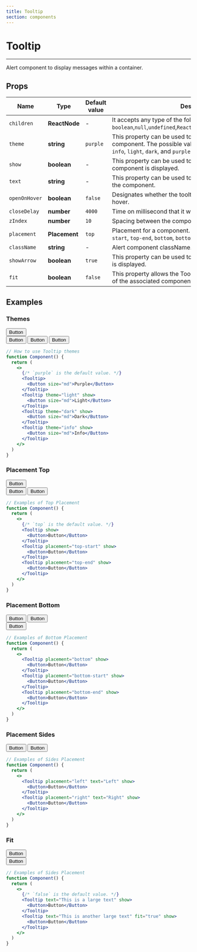 ```yaml
---
title: Tooltip
section: components
---
```



# Tooltip

---

Alert component to display messages within a container.

## Props

| Name          | Type          | Default value | Description                                                                                                                                        |
| ------------- | ------------- | ------------- | -------------------------------------------------------------------------------------------------------------------------------------------------- |
| `children`    | **ReactNode** | -             | It accepts any type of the followins `boolean`,`null`,`undefined`,`ReactFragment`,`ReactPortal`,`ReactChild`                                       |
| `theme`       | **string**    | `purple`      | This property can be used to set the theme of the component. The possible values for the theme property are `info`, `light`, `dark`, and `purple`. |
| `show`        | **boolean**   | -             | This property can be used to control whether or not the component is displayed.                                                                    |
| `text`        | **string**    | -             | This property can be used to set the text that is displayed by the component.                                                                      |
| `openOnHover` | **boolean**   | `false`       | Designates whether the tooltip should open on activator hover.                                                                                     |
| `closeDelay`  | **number**    | `4000`        | Time on millisecond that it will take to close the tooltip.                                                                                        |
| `zIndex`      | **number**    | `10`          | Spacing between the component and the floating tooltip.                                                                                            |
| `placement`   | **Placement** | `top`         | Placement for a component. Available options are `top`, `top-start`, `top-end`, `bottom`, `bottom-start`, `bottom-end`, `left`, `right`.           |
| `className`   | **string**    | -             | Alert component className.                                                                                                                         |
| `showArrow`   | **boolean**   | `true`        | This property can be used to control whether or not an arrow is displayed.                                                                         |
| `fit`         | **boolean**   | `false`       | This property allows the Tooltip to be adjusted to the length of the associated component.                                                         |

## Examples

### Themes

<Demo title="Themes for Tooltip" background={colors.bgGrey}>
  <Flexbox
    display="flex"
    justifyContent="space-evenly"
    flex-direction="column"
    alignItems="center"
    wrap="wrap"
  >
    <div style={{ display: 'flex', flexDirection: 'column', gap: '80px' }}>
      <div style={{ marginTop: '50px' }}>
        <Tooltip theme="light" text="Light Theme" show>
          <Button size="md">Button</Button>
        </Tooltip>
      </div>
      <Tooltip theme="dark" text="Dark Theme" show>
        <Button size="md">Button</Button>
      </Tooltip>
      <Tooltip theme="purple" text="Purple Theme" show>
        <Button size="md">Button</Button>
      </Tooltip>
      <Tooltip theme="info" text="Info Theme" show>
        <Button size="md">Button</Button>
      </Tooltip>
    </div>
  </Flexbox>
</Demo>

```jsx
// How to use Tooltip themes
function Component() {
  return (
    <>
      {/* `purple` is the default value. */}
      <Tooltip>
        <Button size="md">Purple</Button>
      </Tooltip>
      <Tooltip theme="light" show>
        <Button size="md">Light</Button>
      </Tooltip>
      <Tooltip theme="dark" show>
        <Button size="md">Dark</Button>
      </Tooltip>
      <Tooltip theme="info" show>
        <Button size="md">Info</Button>
      </Tooltip>
    </>
  )
}
```

### Placement Top

<Demo title="Types of top placement" background={colors.bgGrey}>
  <Flexbox
    display="flex"
    justifyContent="center"
    alignItems="center"
    wrap="wrap"
  >
    <Flexbox flex-direction="column">
      <div style={{ display: 'flex', flexDirection: 'column', gap: '70px' }}>
        <div style={{ marginTop: '50px' }}>
          <Tooltip placement="top" text="Top" show>
            <Button size="md">Button</Button>
          </Tooltip>
        </div>
        <Tooltip placement="top-start" text="Top-start" show>
          <Button size="md">Button</Button>
        </Tooltip>
        <Tooltip placement="top-end" text="Top-end" show>
          <Button size="md">Button</Button>
        </Tooltip>
      </div>
    </Flexbox>
  </Flexbox>
</Demo>

```jsx
// Examples of Top Placement
function Component() {
  return (
    <>
      {/* `top` is the default value. */}
      <Tooltip show>
        <Button>Button</Button>
      </Tooltip>
      <Tooltip placement="top-start" show>
        <Button>Button</Button>
      </Tooltip>
      <Tooltip placement="top-end" show>
        <Button>Button</Button>
      </Tooltip>
    </>
  )
}
```

### Placement Bottom

<Demo title="Types of bottom placement" background={colors.bgGrey}>
  <Flexbox
    display="flex"
    justifyContent="center"
    alignItems="center"
    wrap="wrap"
  >
    <Flexbox flex-direction="column">
      <div style={{ display: 'flex', flexDirection: 'column', gap: '70px' }}>
        <Tooltip placement="bottom" text="Bottom" show>
          <Button size="md">Button</Button>
        </Tooltip>
        <Tooltip placement="bottom-start" text="Bottom-start" show>
          <Button size="md">Button</Button>
        </Tooltip>
        <div style={{ marginBottom: '50px' }}>
          <Tooltip placement="bottom-end" text="Botton-end" show>
            <Button size="md">Button</Button>
          </Tooltip>
        </div>
      </div>
    </Flexbox>
  </Flexbox>
</Demo>

```jsx
// Examples of Bottom Placement
function Component() {
  return (
    <>
      <Tooltip placement="bottom" show>
        <Button>Button</Button>
      </Tooltip>
      <Tooltip placement="bottom-start" show>
        <Button>Button</Button>
      </Tooltip>
      <Tooltip placement="bottom-end" show>
        <Button>Button</Button>
      </Tooltip>
    </>
  )
}
```

### Placement Sides

<Demo title="Types of sides placement" background={colors.bgGrey}>
  <Flexbox
    display="flex"
    justifyContent="center"
    alignItems="center"
    wrap="wrap"
  >
    <Flexbox flex-direction="column">
      <div style={{ display: 'flex', flexDirection: 'column', gap: '20px' }}>
        <Tooltip placement="left" text="Left" show>
          <Button size="md">Button</Button>
        </Tooltip>
        <Tooltip placement="right" text="Right" show>
          <Button size="md">Button</Button>
        </Tooltip>
      </div>
    </Flexbox>
  </Flexbox>
</Demo>

```jsx
// Examples of Sides Placement
function Component() {
  return (
    <>
      <Tooltip placement="left" text="Left" show>
        <Button>Button</Button>
      </Tooltip>
      <Tooltip placement="right" text="Right" show>
        <Button>Button</Button>
      </Tooltip>
    </>
  )
}
```

### Fit

<Demo title="Fit property" background={colors.bgGrey}>
  <Flexbox
    display="flex"
    justifyContent="center"
    alignItems="center"
    wrap="wrap"
  >
    <Flexbox flex-direction="column">
      <div style={{ display: 'flex', flexDirection: 'column', gap: '110px' }}>
        <div style={{ marginTop: '50px' }}>
          <Tooltip text="This is a large text" fit="false" show>
            <Button size="md">Button</Button>
          </Tooltip>
        </div>
        <Tooltip text="This is another large text" fit="true" show>
          <Button size="md">Button</Button>
        </Tooltip>
      </div>
    </Flexbox>
  </Flexbox>
</Demo>

```jsx
// Examples of Sides Placement
function Component() {
  return (
    <>
      {/* `false` is the default value. */}
      <Tooltip text="This is a large text" show>
        <Button>Button</Button>
      </Tooltip>
      <Tooltip text="This is another large text" fit="true" show>
        <Button>Button</Button>
      </Tooltip>
    </>
  )
}
```
